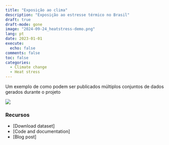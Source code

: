 ```yaml
---
title: "Exposição ao clima"
description: "Exposição ao estresse térmico no Brasil"
draft: true
draft-mode: gone
image: "2024-09-24_heatstress-demo.png"
lang: pt
date: 2023-01-01
execute:
  echo: false
comments: false
toc: false
categories:
  - Climate change
  - Heat stress
---
```


Um exemplo de como podem ser publicados múltiplos conjuntos de dados gerados durante o projeto

[![](2024-09-24_heatstress-demo.png)]{fig-align="center" width="100%"}


### Recursos

- [Download dataset]
- [Code and documentation]
- [Blog post]
